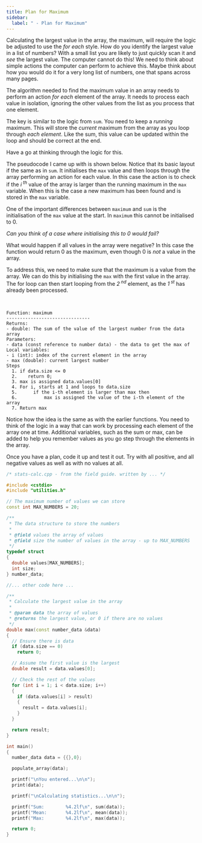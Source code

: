 ```yaml
---
title: Plan for Maximum
sidebar:
  label: " - Plan for Maximum"
---
```


Calculating the largest value in the array, the maximum, will require the logic be adjusted to use the *for each* style. How do you identify the largest value in a list of numbers? With a small list you are likely to just quickly scan it and *see* the largest value. The computer cannot do this! We need to think about simple actions the computer can perform to achieve this. Maybe think about how you would do it for a very long list of numbers, one that spans across many pages.

The algorithm needed to find the maximum value in an array needs to perform an action *for each* element of the array. It needs to process each value in isolation, ignoring the other values from the list as you process that one element.

The key is similar to the logic from `sum`. You need to keep a *running* maximum. This will store the *current* maximum from the array as you loop through *each element*. Like the sum, this value can be updated within the loop and should be correct at the end.

Have a go at thinking through the logic for this.

<Accordion>
  <AccordionItem
    header="Plan for Maximum"
  >

The pseudocode I came up with is shown below. Notice that its basic layout if the same as in `sum`. It initialises the `max` value and then loops through the array performing an action for each value. In this case the action is to check if the *i<sup> th</sup>* value of the array is larger than the running maximum in the `max` variable. When this is the case a new maximum has been found and is stored in the `max` variable.

One of the important differences between `maximum` and `sum` is the initialisation of the `max` value at the start. In `maximum` this cannot be initialised to 0.

*Can you think of a case where initialising this to 0 would fail?*

What would happen if all values in the array were negative? In this case the function would return 0 as the maximum, even though 0 is *not* a value in the array.

To address this, we need to make sure that the maximum is a value from the array. We can do this by initialising the `max` with the first value in the array. The for loop can then start looping from the *2<sup> nd</sup>* element, as the *1<sup> st</sup>* has already been processed.

<br/>
<a id="ListingMaximum"></a>

```plaintext
Function: maximum
-------------------------------
Returns:
- double: The sum of the value of the largest number from the data array
Parameters:
- data (const reference to number data) - the data to get the max of
Local variables:
- i (int): index of the current element in the array
- max (double): current largest number
Steps
  1. if data.size <= 0
  2.    return 0;
  3. max is assigned data.values[0]
  4. For i, starts at 1 and loops to data.size
  5.      if the i-th element is larger than max then
  6.          max is assigned the value of the i-th element of the array
  7. Return max
```

Notice how the idea is the same as with the earlier functions. You need to think of the logic in a way that can work by processing each element of the array one at time. Additional variables, such as the sum or max, can be added to help you remember values as you go step through the elements in the array.

</AccordionItem>
</Accordion>

Once you have a plan, code it up and test it out. Try with all positive, and all negative values as well as with no values at all.

<Accordion>
  <AccordionItem
    header="Code for maximum"
  >

```cpp {23-48,63}
/* stats-calc.cpp - from the field guide. written by ... */

#include <cstdio>
#include "utilities.h"

// The maximum number of values we can store
const int MAX_NUMBERS = 20;

/**
 * The data structure to store the numbers
 *
 * @field values the array of values
 * @field size the number of values in the array - up to MAX_NUMBERS
 */
typedef struct
{
  double values[MAX_NUMBERS];
  int size;
} number_data;

//... other code here ...

/**
 * Calculate the largest value in the array
 *
 * @param data the array of values
 * @returns the largest value, or 0 if there are no values
 */
double max(const number_data &data)
{
  // Ensure there is data
  if (data.size == 0)
    return 0;

  // Assume the first value is the largest
  double result = data.values[0];

  // Check the rest of the values
  for (int i = 1; i < data.size; i++)
  {
    if (data.values[i] > result)
    {
      result = data.values[i];
    }
  }

  return result;
}

int main()
{
  number_data data = {{},0};

  populate_array(data);

  printf("\nYou entered...\n\n");
  print(data);

  printf("\nCalculating statistics...\n\n");

  printf("Sum:        %4.2lf\n", sum(data));
  printf("Mean:       %4.2lf\n", mean(data));
  printf("Max:        %4.2lf\n", max(data));

  return 0;
}
```

</AccordionItem>
</Accordion>

